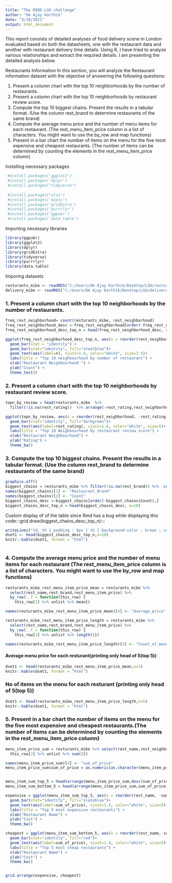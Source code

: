 ---
title: "The MIBE-LSU challenge"
author: "Om Ajay Karthik"
date: "3/10/2021"
output: html_document
---

This report consists of detailed analyses of food delivery scene in London evaluated based on both the datasheets, one with the restaurant data and another with restaurant delivery time details. Using R, I have tried to analyze various relationships and extract the required details. I am presenting the detailed analysis below.



Restaurants Information
In this section, you will analyze the Restaurant information dataset with the objective of answering the following questions:

1. Present a column chart with the top 10 neighborhoods by the number of restaurants.
2. Present a column chart with the top 10 neighborhoods by restaurant review score.
3. Compute the top 10 biggest chains. Present the results in a tabular format. (Use the column rest_brand to determine restaurants of the same brand)
4. Compute the average menu price and the number of menu items for each restaurant. (The rest_menu_item_price column is a list of characters. You might want to use the by_row and map functions)
5. Present in a bar chart the number of items on the menu for the five most expensive and cheapest restaurants. (The number of items can be determined by counting the elements in the rest_menu_item_price column)


Installing necessary packages
```{r}
 #install.packages('ggplot2')
 #install.packages('dplyr')
 #install.packages("tidyverse")
 
 #install.packages("xlsx")
 #install.packages('expss')
 #install.packages('gridExtra')
 #install.packages('purrrlyr')
 #install.packages('ggpubr')
 #install.packages('data.table')
```

Importing necessary libraries
```{r}
library(ggpubr)
library(ggplot2)
library(dplyr)
library(gridExtra)
library(tidyverse)
library(purrrlyr)
library(data.table)
```

Imporing datasets

```{r}
resturants_mibe <- readRDS("C:/Users/Om Ajay Karthik/Desktop/LSU/resturants-mibe.rds")
delivery_mibe <- readRDS("C:/Users/Om Ajay Karthik/Desktop/LSU/delivery-mibe.rds")
```

### 1. Present a column chart with the top 10 neighborhoods by the number of restaurants.

```{r}
freq_rest_neighborhood= count(resturants_mibe, rest_neighborhood)
freq_rest_neighborhood_desc <-freq_rest_neighborhood[order(-freq_rest_neighborhood$n),]
freq_rest_neighborhood_desc_top_n = head(freq_rest_neighborhood_desc, n=10)

ggplot(freq_rest_neighborhood_desc_top_n, aes(x = reorder(rest_neighborhood, -n), y = n)) + 
  geom_bar(stat = "identity") +
  geom_bar(stat="identity", fill="steelblue")+
  geom_text(aes(label=n), vjust=1.6, color="white", size=3.5)+
  labs(title = "Top 10 neighbourhood by number of restaurant") +
  xlab("Restaurant Neighbourhood ") +
  ylab("Count") +
  theme_test()
```

### 2. Present a column chart with the top 10 neighborhoods by restaurant review score.

```{r}
topn_by_review = head(resturants_mibe  %>%
  filter(!is.na(rest_rating))  %>% arrange(-rest_rating,rest_neighborhood) %>% select(rest_neighborhood,rest_rating) %>% unique(),n=10)

ggplot(topn_by_review, aes(x = reorder(rest_neighborhood, -rest_rating), y = rest_rating)) + 
  geom_bar(stat="identity", fill="darkgreen")+
  geom_text(aes(label=rest_rating), vjust=1.6, color="white", size=5)+
  labs(title = "Top 10 Neighbourhood by restaurant review score") +
  xlab("Restaurant Neighbourhood") +
  ylab("Rating") +
  theme_bw()
```
  
### 3. Compute the top 10 biggest chains. Present the results in a tabular format. (Use the column rest_brand to determine restaurants of the same brand)

```{r}
graphics.off()
biggest_chains = resturants_mibe %>% filter(!is.na(rest_brand)) %>%  count(.,rest_brand) 
names(biggest_chains)[1] <- "Restaurant_Brand"
names(biggest_chains)[2] <- "Count"
biggest_chains_desc <-biggest_chains[order(-biggest_chains$Count),]
biggest_chains_desc_top_n = head(biggest_chains_desc, n=10)

```

Custom display of of the table since Rmd has a bug while displaying this code:::grid.draw(biggest_chains_desc_top_n):::

```{r, results='asis'}
writeLines("td, th { padding : 6px } th { background-color : brown ; color : white; border : 1px solid white; } td { color : brown ; border : 1px solid brown }", con = "mystyle.css")
dset1 <- head(biggest_chains_desc_top_n,n=10)
knitr::kable(dset1, format = "html")


```



# 
### 4. Compute the average menu price and the number of menu items for each restaurant (The rest_menu_item_price column is a list of characters. You might want to use the by_row and map functions)

```{r}
resturants_mibe_rest_menu_item_price_mean = resturants_mibe %>% 
  select(rest_name,rest_brand,rest_menu_item_price) %>%
  by_row(..f = function(this_row) {
    this_row[3] %>% unlist %>% mean})

names(resturants_mibe_rest_menu_item_price_mean)[4] <- "Average_price"

resturants_mibe_rest_menu_item_price_length = resturants_mibe %>%
  select(rest_name,rest_brand,rest_menu_item_price) %>%
  by_row(..f = function(this_row) {
    this_row[3] %>% unlist %>% length()})

names(resturants_mibe_rest_menu_item_price_length)[4] <- "Count_of_menu_items"

```


#### Average menu price for each resturant(printing only head of 5(top 5))

```{r, results='asis'}


dset1 <- head(resturants_mibe_rest_menu_item_price_mean,n=5)
knitr::kable(dset1, format = "html")

```

### No of items on the menu for each resturant (printing only head of 5(top 5))

```{r, results='asis'}
dset1 <- head(resturants_mibe_rest_menu_item_price_length,n=5)
knitr::kable(dset1, format = "html")

```


### 5. Present in a bar chart the number of items on the menu for the five most expensive and cheapest restaurants.(The number of items can be determined by counting the elements in the rest_menu_item_price column)
```{r}


menu_item_price_sum = resturants_mibe %>% select(rest_name,rest_neighborhood,rest_menu_item_price) %>% filter(!is.na(rest_menu_item_price )) %>% by_row(..f = function(this_row) {
  this_row[3] %>% unlist %>% sum()}) 

names(menu_item_price_sum)[4] <- "sum_of_price"
menu_item_price_sum$sum_of_price = as.numeric(as.character(menu_item_price_sum$sum_of_price))


menu_item_sum_top_5 = head(arrange(menu_item_price_sum,desc(sum_of_price)), n = 5)
menu_item_sum_bottom_5 = head(arrange(menu_item_price_sum,sum_of_price), n = 5)

expensive = ggplot(menu_item_sum_top_5, aes(x = reorder(rest_name, -sum_of_price), y = sum_of_price)) + 
  geom_bar(stat="identity", fill="slateblue")+
  geom_text(aes(label=sum_of_price), vjust=1.5, color="white", size=5)+
  labs(title = "Top 5 most expensive restaurants") +
  xlab("Restaurant Name") +
  ylab("Cost") +
  theme_bw()

cheapest = ggplot(menu_item_sum_bottom_5, aes(x = reorder(rest_name, sum_of_price), y = sum_of_price)) + 
  geom_bar(stat="identity", fill="red")+
  geom_text(aes(label=sum_of_price), vjust=1.4, color="white", size=5)+
  labs(title = "Top 5 most cheap restaurants") +
  xlab("Restaurant Name") +
  ylab("Cost") +
  theme_bw()


grid.arrange(expensive, cheapest)

```







